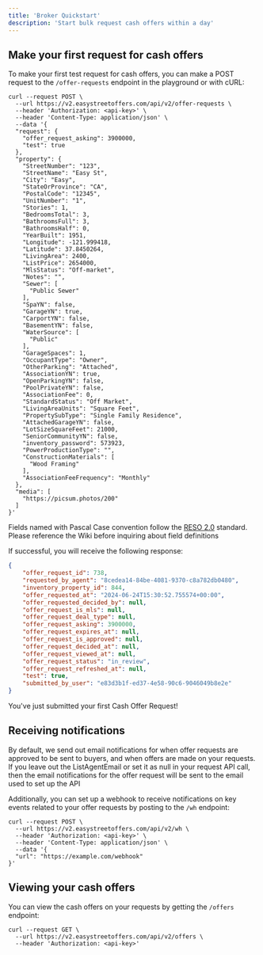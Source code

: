 ```yaml
---
title: 'Broker Quickstart'
description: 'Start bulk request cash offers within a day'
---
```


## Make your first request for cash offers
To make your first test request for cash offers, you can make a POST request to the `/offer-requests` endpoint in the playground or with cURL:
```curl
curl --request POST \
  --url https://v2.easystreetoffers.com/api/v2/offer-requests \
  --header 'Authorization: <api-key>' \
  --header 'Content-Type: application/json' \
  --data '{
  "request": {
    "offer_request_asking": 3900000,
    "test": true
  },
  "property": {
    "StreetNumber": "123",
    "StreetName": "Easy St",
    "City": "Easy",
    "StateOrProvince": "CA",
    "PostalCode": "12345",
    "UnitNumber": "1",
    "Stories": 1,
    "BedroomsTotal": 3,
    "BathroomsFull": 3,
    "BathroomsHalf": 0,
    "YearBuilt": 1951,
    "Longitude": -121.999418,
    "Latitude": 37.8450264,
    "LivingArea": 2400,
    "ListPrice": 2654000,
    "MlsStatus": "Off-market",
    "Notes": "",
    "Sewer": [
      "Public Sewer"
    ],
    "SpaYN": false,
    "GarageYN": true,
    "CarportYN": false,
    "BasementYN": false,
    "WaterSource": [
      "Public"
    ],
    "GarageSpaces": 1,
    "OccupantType": "Owner",
    "OtherParking": "Attached",
    "AssociationYN": true,
    "OpenParkingYN": false,
    "PoolPrivateYN": false,
    "AssociationFee": 0,
    "StandardStatus": "Off Market",
    "LivingAreaUnits": "Square Feet",
    "PropertySubType": "Single Family Residence",
    "AttachedGarageYN": false,
    "LotSizeSquareFeet": 21000,
    "SeniorCommunityYN": false,
    "inventory_password": 573923,
    "PowerProductionType": "",
    "ConstructionMaterials": [
      "Wood Framing"
    ],
    "AssociationFeeFrequency": "Monthly"
  },
  "media": [
    "https://picsum.photos/200"
  ]
}'
```
<Note>Fields named with Pascal Case convention follow the [RESO 2.0](https://ddwiki.reso.org/display/DDW20/Data+Dictionary+2.0+Wiki) standard. Please reference the Wiki before inquiring about field definitions</Note>

If successful, you will receive the following response:
```json
{
    "offer_request_id": 738,
    "requested_by_agent": "8cedea14-84be-4081-9370-c8a782db0480",
    "inventory_property_id": 844,
    "offer_requested_at": "2024-06-24T15:30:52.755574+00:00",
    "offer_requested_decided_by": null,
    "offer_request_is_mls": null,
    "offer_request_deal_type": null,
    "offer_request_asking": 3900000,
    "offer_request_expires_at": null,
    "offer_request_is_approved": null,
    "offer_request_decided_at": null,
    "offer_request_viewed_at": null,
    "offer_request_status": "in_review",
    "offer_request_refreshed_at": null,
    "test": true,
    "submitted_by_user": "e83d3b1f-ed37-4e58-90c6-9046049b8e2e"
}
```
You've just submitted your first Cash Offer Request!

## Receiving notifications
By default, we send out email notifications for when offer requests are approved to be sent to buyers, and when offers are made on your requests. 
<Warning>If you leave out the ListAgentEmail or set it as null in your request API call, then the email notifications for the offer request will be sent to the email used to set up the API</Warning>

Additionally, you can set up a webhook to receive notifications on key events related to your offer requests by posting to the `/wh` endpoint:
```curl
curl --request POST \
  --url https://v2.easystreetoffers.com/api/v2/wh \
  --header 'Authorization: <api-key>' \
  --header 'Content-Type: application/json' \
  --data '{
  "url": "https://example.com/webhook"
}'
```


## Viewing your cash offers
You can view the cash offers on your requests by getting the `/offers` endpoint:
```curl
curl --request GET \
  --url https://v2.easystreetoffers.com/api/v2/offers \
  --header 'Authorization: <api-key>'
```